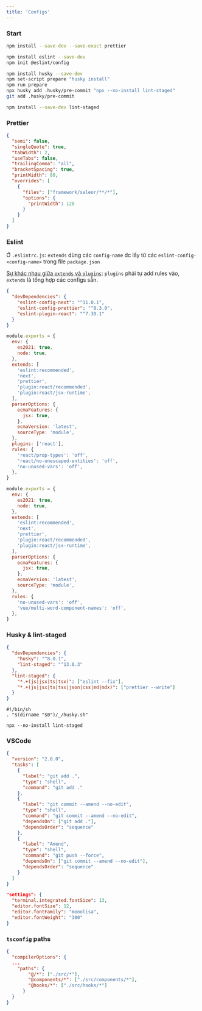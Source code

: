 ```yaml
---
title: 'Configs'
---
```



### Start

```bash
npm install --save-dev --save-exact prettier

npm install eslint --save-dev
npm init @eslint/config

npm install husky --save-dev
npm set-script prepare "husky install"
npm run prepare
npx husky add .husky/pre-commit "npx --no-install lint-staged"
git add .husky/pre-commit

npm install --save-dev lint-staged
```

### Prettier

```json title=".prettierrc"
{
  "semi": false,
  "singleQuote": true,
  "tabWidth": 2,
  "useTabs": false,
  "trailingComma": "all",
  "bracketSpacing": true,
  "printWidth": 80,
  "overrides": [
    {
      "files": ["framework/saleor/**/*"],
      "options": {
        "printWidth": 120
      }
    }
  ]
}
```

### Eslint

Ở `.eslintrc.js`: `extends` dùng các `config-name` dc lấy từ các `eslint-config-<config-name>` trong file `package.json`

[Sự khác nhau giữa `extends` và `plugins`](https://prateeksurana.me/blog/difference-between-eslint-extends-and-plugins/): `plugins` phải tự add rules vào, `extends` là tổng hợp các configs sẵn.

<Tabs>
  <TabItem value="package.json" label="package.json" >

```json
{
  "devDependencies": {
    "eslint-config-next": "^11.0.1",
    "eslint-config-prettier": "^8.3.0",
    "eslint-plugin-react": "^7.30.1"
  }
}
```

  </TabItem>
  <TabItem value="React" label=".eslintrc.js React" default>

```js
module.exports = {
  env: {
    es2021: true,
    node: true,
  },
  extends: [
    'eslint:recommended',
    'next',
    'prettier',
    'plugin:react/recommended',
    'plugin:react/jsx-runtime',
  ],
  parserOptions: {
    ecmaFeatures: {
      jsx: true,
    },
    ecmaVersion: 'latest',
    sourceType: 'module',
  },
  plugins: ['react'],
  rules: {
    'react/prop-types': 'off',
    'react/no-unescaped-entities': 'off',
    'no-unused-vars': 'off',
  },
}
```

  </TabItem>

  <TabItem value="Vue" label=".eslintrc.js Vue">

```js
module.exports = {
  env: {
    es2021: true,
    node: true,
  },
  extends: [
    'eslint:recommended',
    'next',
    'prettier',
    'plugin:react/recommended',
    'plugin:react/jsx-runtime',
  ],
  parserOptions: {
    ecmaFeatures: {
      jsx: true,
    },
    ecmaVersion: 'latest',
    sourceType: 'module',
  },
  rules: {
    'no-unused-vars': 'off',
    'vue/multi-word-component-names': 'off',
  },
}
```

  </TabItem>
</Tabs>

### Husky & lint-staged

<Tabs>
  <TabItem value="package.json" label="package.json">

```json
{
  "devDependencies": {
    "husky": "^8.0.1",
    "lint-staged": "^13.0.3"
  },
  "lint-staged": {
    "*.+(js|jsx|ts|tsx)": ["eslint --fix"],
    "*.+(js|jsx|ts|tsx|json|css|md|mdx)": ["prettier --write"]
  }
}
```

  </TabItem>

  <TabItem value=".husky/pre-commit" label=".husky/pre-commit" default>

```title=".husky/pre-commit"
#!/bin/sh
. "$(dirname "$0")/_/husky.sh"

npx --no-install lint-staged
```

  </TabItem>
</Tabs>

### VSCode

<Tabs>
  <TabItem value="tasks" label=".vscode/tasks.json" >

```json
{
  "version": "2.0.0",
  "tasks": [
    {
      "label": "git add .",
      "type": "shell",
      "command": "git add ."
    },
    {
      "label": "git commit --amend --no-edit",
      "type": "shell",
      "command": "git commit --amend --no-edit",
      "dependsOn": ["git add ."],
      "dependsOrder": "sequence"
    },
    {
      "label": "Amend",
      "type": "shell",
      "command": "git push --force",
      "dependsOn": ["git commit --amend --no-edit"],
      "dependsOrder": "sequence"
    }
  ]
}
```

  </TabItem>

  <TabItem value="Monolisa" label="Monolisa" >

```json
"settings": {
  "terminal.integrated.fontSize": 13,
  "editor.fontSize": 12,
  "editor.fontFamily": "monolisa",
  "editor.fontWeight": "300"
}
```

  </TabItem>
</Tabs>

### `tsconfig` paths

```json
{
  "compilerOptions": {
  ...
    "paths": {
        "@/*": ["./src/*"],
        "@components/*": ["./src/components/*"],
        "@hooks/*": ["./src/hooks/*"]
      }
  }
}
```
